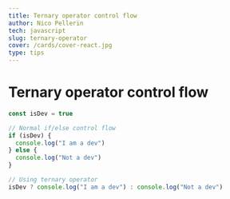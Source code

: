 ```yaml
---
title: Ternary operator control flow
author: Nico Pellerin
tech: javascript
slug: ternary-operator
cover: /cards/cover-react.jpg
type: tips
---
```


<SEO title="Ternary operator control flow" />

# Ternary operator control flow

<Spacer margin="6rem 0 4rem 0" />

```jsx
const isDev = true

// Normal if/else control flow
if (isDev) {
  console.log("I am a dev")
} else {
  console.log("Not a dev")
}

// Using ternary operator
isDev ? console.log("I am a dev") : console.log("Not a dev")
```
